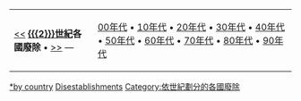 {| class="toccolours" style="margin: 1em auto 1em auto"
|[[:Category:{{{3}}}世紀各國廢除|<<]] '''[[{{{2}}}世紀]]各國廢除''' • [[:Category:{{{4}}}世紀各國廢除|>>]] — 
|[[:Category:{{{1}}}00年代各國廢除|{{{1}}}00年代]] • [[:Category:{{{1}}}10年代各國廢除|{{{1}}}10年代]] • [[:Category:{{{1}}}20年代各國廢除|{{{1}}}20年代]] • [[:Category:{{{1}}}30年代各國廢除|{{{1}}}30年代]] • [[:Category:{{{1}}}40年代各國廢除|{{{1}}}40年代]] • [[:Category:{{{1}}}50年代各國廢除|{{{1}}}50年代]] • [[:Category:{{{1}}}60年代各國廢除|{{{1}}}60年代]] • [[:Category:{{{1}}}70年代各國廢除|{{{1}}}70年代]] • [[:Category:{{{1}}}80年代各國廢除|{{{1}}}80年代]] • [[:Category:{{{1}}}90年代各國廢除|{{{1}}}90年代]]
|}
[[Category:{{{5}}}千紀各國廢除| {{{2}}}]]
[[Category:{{{2}}}世紀廢除|*by country]]
[[Category:{{{2}}}世紀各國| Disestablishments]]
[[Category:依世紀劃分的各國廢除]]
<noinclude>
</noinclude>